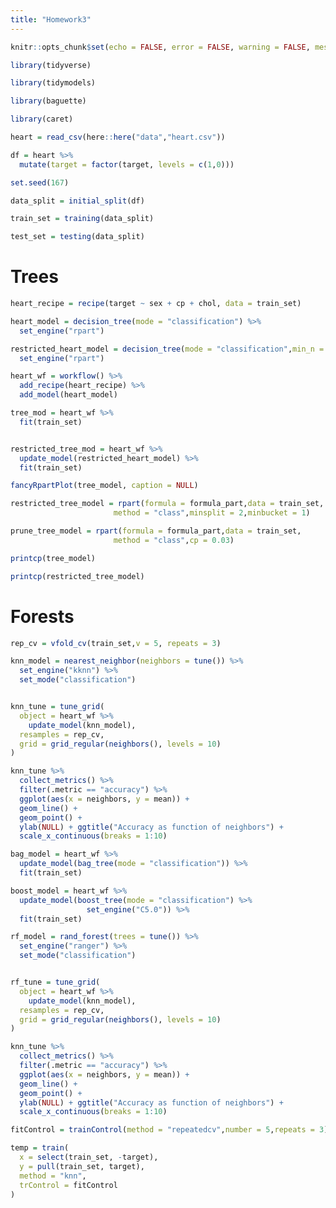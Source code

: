 ```yaml
---
title: "Homework3"
---
```


```r

knitr::opts_chunk$set(echo = FALSE, error = FALSE, warning = FALSE, message = FALSE)

```

```r

library(tidyverse)

library(tidymodels)

library(baguette)

library(caret)


```

```r

heart = read_csv(here::here("data","heart.csv"))

df = heart %>% 
  mutate(target = factor(target, levels = c(1,0)))

```

```r

set.seed(167)

data_split = initial_split(df)

train_set = training(data_split)

test_set = testing(data_split)

```

# Trees

```r

heart_recipe = recipe(target ~ sex + cp + chol, data = train_set)

heart_model = decision_tree(mode = "classification") %>% 
  set_engine("rpart")

restricted_heart_model = decision_tree(mode = "classification",min_n = 2) %>% 
  set_engine("rpart")

heart_wf = workflow() %>% 
  add_recipe(heart_recipe) %>% 
  add_model(heart_model)


```

```r

tree_mod = heart_wf %>% 
  fit(train_set)


restricted_tree_mod = heart_wf %>% 
  update_model(restricted_heart_model) %>% 
  fit(train_set)


```


```r

fancyRpartPlot(tree_model, caption = NULL)

```


```r

restricted_tree_model = rpart(formula = formula_part,data = train_set,
                       method = "class",minsplit = 2,minbucket = 1)

prune_tree_model = rpart(formula = formula_part,data = train_set,
                       method = "class",cp = 0.03)

printcp(tree_model)

printcp(restricted_tree_model)

```

# Forests

```r

rep_cv = vfold_cv(train_set,v = 5, repeats = 3)

```


```r

knn_model = nearest_neighbor(neighbors = tune()) %>% 
  set_engine("kknn") %>% 
  set_mode("classification")


knn_tune = tune_grid(
  object = heart_wf %>%
    update_model(knn_model),
  resamples = rep_cv,
  grid = grid_regular(neighbors(), levels = 10)
)

knn_tune %>% 
  collect_metrics() %>% 
  filter(.metric == "accuracy") %>% 
  ggplot(aes(x = neighbors, y = mean)) + 
  geom_line() + 
  geom_point() + 
  ylab(NULL) + ggtitle("Accuracy as function of neighbors") + 
  scale_x_continuous(breaks = 1:10)

```

```r

bag_model = heart_wf %>% 
  update_model(bag_tree(mode = "classification")) %>% 
  fit(train_set)

```


```r

boost_model = heart_wf %>% 
  update_model(boost_tree(mode = "classification") %>% 
                 set_engine("C5.0")) %>% 
  fit(train_set)

```



```r

rf_model = rand_forest(trees = tune()) %>%
  set_engine("ranger") %>%
  set_mode("classification")


rf_tune = tune_grid(
  object = heart_wf %>%
    update_model(knn_model),
  resamples = rep_cv,
  grid = grid_regular(neighbors(), levels = 10)
)

knn_tune %>% 
  collect_metrics() %>% 
  filter(.metric == "accuracy") %>% 
  ggplot(aes(x = neighbors, y = mean)) + 
  geom_line() + 
  geom_point() + 
  ylab(NULL) + ggtitle("Accuracy as function of neighbors") + 
  scale_x_continuous(breaks = 1:10)


```



```r

fitControl = trainControl(method = "repeatedcv",number = 5,repeats = 3)

temp = train(
  x = select(train_set, -target),
  y = pull(train_set, target),
  method = "knn",
  trControl = fitControl
)

```

